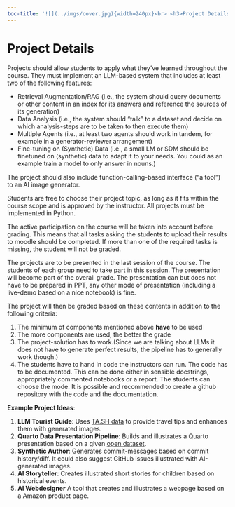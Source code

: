 ```yaml
---
toc-title: '![](../imgs/cover.jpg){width=240px}<br> <h3>Project Details</h3>'
---
```



# Project Details

Projects should allow students to apply what they've learned throughout the course. They must implement an LLM-based system that includes at least two of the following features:

- Retrieval Augmentation/RAG (i.e., the system should query documents or other content in an index for its answers and reference the sources of its generation)
- Data Analysis (i.e., the system should "talk" to a dataset and decide on which analysis-steps are to be taken to then execute them)
- Multiple Agents (i.e., at least two agents should work in tandem, for example in a generator-reviewer arrangement)
- Fine-tuning on (Synthetic) Data (i.e., a small LM or SDM should be finetuned on (synthetic) data to adapt it to your needs. You could as an example train a model to only answer in nouns.)

The project should also include function-calling-based interface ("a tool") to an AI image generator.

Students are free to choose their project topic, as long as it fits within the course scope and is approved by the instructor. All projects must be implemented in Python.

The active participation on the course will be taken into account before grading. This means that all tasks asking the students to upload their results to moodle should be completed.
If more than one of the required tasks is missing, the student will not be graded.

The projects are to be presented in the last session of the course.
The students of each group need to take part in this session. 
The presentation will become part of the overall grade.
The presentation can but does not have to be prepared in PPT, any other mode of presentation (including a live-demo based on a nice notebook) is fine.


The project will then be graded based on these contents in addition to the following criteria:

1. The minimum of components mentioned above __have__ to be used
2. The more components are used, the better the grade
3. The project-solution has to work.(Since we are talking about LLMs it does not have to generate perfect results, the pipeline has to generally work though.)
4. The students have to hand in code the instructors can run. The code has to be documented. This can be done either in sensible docstrings, appropriately commented notebooks or a report. The students can choose the mode. It is possible and recommended to create a github repository with the code and the documentation.



**Example Project Ideas**:

1. **LLM Tourist Guide**: Uses [TA.SH data](https://opendata.schleswig-holstein.de/dataset/poi-der-touristischen-landesdatenbank) to provide travel tips and enhances them with generated images.
2. **Quarto Data Presentation Pipeline**: Builds and illustrates a Quarto presentation based on a given [open dataset](https://data.worldbank.org/).
3. **Synthetic Author**: Generates commit-messages based on commit history/diff. It could also suggest GitHub issues illustrated with AI-generated images. 
4. **AI Storyteller**: Creates illustrated short stories for children based on historical events.
5. **AI Webdesigner** A tool that creates and illustrates a webpage based on a Amazon product page.
